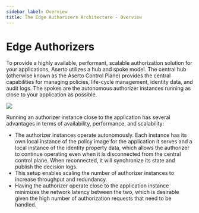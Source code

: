 ```yaml
---
sidebar_label: Overview
title: The Edge Authorizers Architecture - Overview
---
```


# Edge Authorizers

To provide a highly available, performant, scalable authorization solution for your applications, Aserto utilizes a hub
and spoke model. The central hub (otherwise known as the Aserto Control Plane) provides the central capabilities for 
managing policies, life-cycle management, identity data, and audit logs. The spokes are the autonomous authorizer 
instances running as close to your application as possible.

<img src="/aserto-edge-authorizers.png" />

Running an authorizer instance close to the application has several advantages in terms of availability, performance, 
and scalability:

- The authorizer instances operate autonomously. Each instance has its own local instance of the policy image for the 
application it serves and a local instance of the identity property data, which allows the authorizer to continue 
operating even when it is disconnected from the central control plane. When reconnected, it will synchronize its state 
and publish the decision logs.
- This setup enables scaling the number of authorizer instances to increase throughput and redundancy.
- Having the authorizer operate close to the application instance minimizes the network latency between the two, which
 is desirable given the high number of authorization requests that need to be handled.
